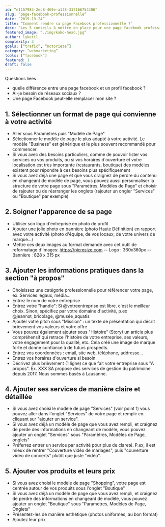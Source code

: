 ```yaml
---
id: “e1157983-2ec8-469e-a1f8-317166754306”
slug: “page-facebook-professionnelle”
date: “2019-10-24”
title: “Comment rendre sa page Facebook professionnelle ?”
desc: “Les 5 conseils à mettre en place pour une page facebook professionnelle”
featured_image: “./img/koko-head.jpg”
author: lyketil
complexity: 3
goals: [“trafic”, “notoriete”]
category: “webmarketing”
tools: [“facebook”]
featured: 1
draft: false
---
```

Questions liées : 
- quelle différence entre une page facebook et un profil facebook ? 
- Ai-je besoin de réseaux sociaux ?
- Une page Facebook peut-elle remplacer mon site ?

## 1. Sélectionner un format de page qui convienne à votre activité
- Aller sous Paramètres puis "Modèle de Page"
- Sélectionner le modèle de page le plus adapté à votre activité. Le modèle "Business" est générique et le plus souvent recommandé pour commencer. 
- Si vous avec des besoins particuliers, comme de pouvoir lister vos services ou vos produits, ou si vos horaires d'ouverture et votre localisation est très importante (restaurants, boutique) des modèles existent pour répondre à ces besoins plus spécifiquement
- Si vous avez déjà une page et que vous craignez de perdre du contenu en changeant de modèle de page, vous pouvez aussi personnaliser la structure de votre page sous "Paramètres, Modèles de Page" et choisir de rajouter ou de réarranger les onglets (rajouter un ongler "Services" ou "Boutique" par exemple)

## 2. Soigner l'apparence de sa page

- Utiliser son logo d'entreprise en photo de profil 
- Ajouter une jolie photo en bannière (photo Haute Définition) en rapport avec votre activité (photo d'équipe, de vos locaux, de votre univers de marque...)
- Mettre ces deux images au format demandé avec cet outil de reformatage d'images: https://picresize.com 
-- Logo : 360x360px
-- Bannière : 828 x 315 px

## 3. Ajouter les informations pratiques dans la section "à propos"
- Choisissez une catégorie professionnelle pour référencer votre page, ex. Services légaux, média...
- Entrez le nom de votre entreprise
- Entrez votre "handle": Si @votreentreprise est libre, c'est le meilleur choix. Sinon, spécifiez par votre domaine d'activité, p.ex @jeannot_bricolage, @musée_aquatis
- Ajouter votre pitch sous "Mission" : un texte de présentation qui décrit brièvement vos valeurs et votre offre
- Vous pouvez également ajouter sous "Histoire" (Story) un article plus compréhensif qui retrace l'histoire de votre entreprise, ses valeurs, votre engagement pour la qualité, etc. Cela créé une image de marque forte et donne confiance à de futurs prospects.
- Entrez vos coordonnées : email, site web, téléphone, addresse...
- Entrez vos horaires d'ouverture si besoin
- Décrivez plus brièvement (1 ligne) ce que fait votre entreprise sous "A propos". Ex. XXX SA propose des services de gestion du patrimoine depuis 2017. Nous sommes basés à Lausanne. 

## 4. Ajouter ses services de manière claire et détaillée
- Si vous avez choisi le modèle de page "Services" (voir point 1) vous pouvez aller dans l'onglet "Services" de votre page et remplir en cliquant sur "ajouter un service".  
- Si vous avez déjà un modèle de page que vous avez rempli, et craignez de perde des informations en changeant de modèle, vous pouvez ajouter un onglet "Services" sous "Paramètres, Modèles de Page, onglets"
- Préferrez entrer un service par activité pour plus de clareté. P.ex, il est mieux de rentrer "Couverture vidéo de mariages", puis "couverture vidéo de concerts" plutôt que juste "vidéo". 

## 5. Ajouter vos produits et leurs prix
- Si vous avez choisi le modèle de page "Shopping", votre page est centrée autour de vos produits sous l'onglet "Boutique"
- Si vous avez déjà un modèle de page que vous avez rempli, et craignez de perdre des informations en changeant de modèle, vous pouvez ajouter un onglet "Boutique" sous "Paramètres, Modèles de Page, Onglets"
- Présentez-les de manière esthétique (photos uniformes, au bon format)
- Ajoutez leur prix
